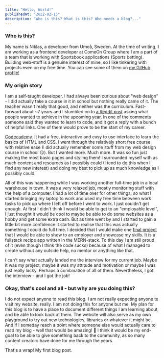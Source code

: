 ```yaml
---
title: "Hello, World!"
publishedAt: "2022-02-15"
description: "Who is this? What is this? Who needs a blog?..."
---
```


### Who is this?

My name is Niklas, a developer from Umeå, Sweden. At the time of writing, I am working as a frontend developer at ComeOn Group where I am a part of a team that is working with Sportsbook applications (Sports betting). Building web-stuff is a genuine interest of mine, so I like tinkering with projects even on my free time. You can see some of them on [my GitHub profile!](https://github.com/Maufive)

### My origin story

I am a self-taught developer. I had always been curious about "web design" - I did actually take a course in it in school but nothing really came of it. The teacher wasn't really that good, and neither was the curriculum. Fast-forward about ~7 years and I stumbled on to [a Reddit post](https://www.reddit.com/r/AskReddit/comments/5gf90p/what_do_you_want_to_achieve_in_2017_serious/) asking what people wanted to achieve in the upcoming year. In one of the comments someone said they wanted to learn to code, and it got a reply with a bunch of helpful links. One of them would prove to be the start of my career.

[Codecademy](https://www.codecademy.com/). It had a free, interactive and easy to use interface to learn the basics of HTML and CSS. I went through the relatively short free course with relative ease (I did actually remember some stuff from my web design course in school 😏). But I wanted more. Much more. It was so fun just making the most basic pages and styling them! I surrounded myself with as much content and resources as I possibly could (I tend to do this when I find any new interest) and doing my best to pick up as much knowledge as I possibly could.

All of this was happening while I was working another full-time job in a local warehouse in town. It was a very relaxed job, mostly monitoring stuff with the help of a computer. I had a lot of time over for other things, so what I started bringing my laptop to work and used my free time between work tasks to pick up where I left off before I went to work. I just couldn't get enough. At first I didn't think I would be able to get to an "employable level", I just thought it would be cool to maybe be able to do some websites as a hobby and get some extra cash. But as time went by and I started to gain a little bit more confidence it started to realise that this was actually something I could do full time. I decided that I would make one [final project](https://github.com/Maufive/receptboken) that I would be able to show to an employer and showcase my skills. It is a fullstack recipe app written in the MERN-stack. To this day I am still proud of it (even though I think the code sucks) because of what I managed to create without any outside help, no mentor or anything like that.

I can't say what actually landed me the interview for my current job. Maybe it was my project, maybe it was my attitude and motivation or maybe I was just really lucky. Perhaps a combination of all of them. Nevertheless, I got the interview - and I got the job!

### Okay, that's cool and all - but why are you doing this?

I do not expect anyone to read this blog. I am not really expecting anyone to visit my website, really. I am not doing this for anyone but me. My plan for this blog is to have a place to document different things I am learning about, and be able to look back at them. The website will also serve as my own playground to try out new technologies, libraries or whatever it might be. And if I someday reach a point where someone else would actually care to read my blog - well that would be amazing! 🎉 I think it would be my end-goal to be able to give something back to the community, as so many content creators have done for me through the years.

That's a wrap! My first blog post.

